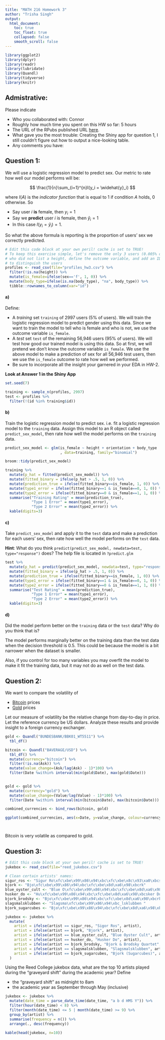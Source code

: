 ```yaml
---
title: "MATH 216 Homework 3"
author: "Trisha Singh"
output:
  html_document:
    toc: true
    toc_float: true
    collapsed: false
    smooth_scroll: false
---
```


```r
library(ggplot2)
library(dplyr)
library(readr)
library(lubridate)
library(Quandl)
library(tidyverse)
library(knitr)
```



## Admistrative:

Please indicate

* Who you collaborated with: Connor
* Roughly how much time you spent on this HW so far: 5 hours
* The URL of the RPubs published URL [here](http://rpubs.com/tsingh/hw3).
* What gave you the most trouble: Creating the Shiny app for question 1, I still couldn't figure out how to output a nice-looking table.
* Any comments you have:




## Question 1:

We will use a logistic regression model to predict sex. Our metric to rate how well our
model performs will be:

$$
\frac{1}{n}\sum_{i=1}^{n}I(y_i = \widehat{y}_i)
$$

where $I(A)$ is the *indicator function* that is equal to 1 if condition $A$
holds, 0 otherwise. So

* Say user $i$ **is** female, then $y_i=1$
* Say we **predict** user $i$ is female, then $\widehat{y}_i=1$
* In this case $I(y_i =\widehat{y}_i)=1$. 

So what the above formula is reporting is the proportion of users' sex we
correctly predicted.

```r
# Edit this code block at your own peril! cache is set to TRUE!
# To keep this exercise simple, let's remove the only 3 users (0.005% of users)
# who did not list a height, define the outcome variable, and add an ID variable
# to distinguish the users
profiles <- read_csv(file="profiles_hw3.csv") %>% 
  filter(!is.na(height)) %>%
  mutate(is_female=ifelse(sex=='f', 1, 0)) %>% 
  mutate(body_type=ifelse(is.na(body_type), "na", body_type)) %>% 
  tibble::rownames_to_column(var="id")

```



#### a)

Define:

* A *training* set `training` of 2997 users (5% of users). We will train the 
logistic regression model to predict gender using this data. Since we want to 
train the model to tell who is female and who is not, we use the outcome
variable `is_female`.
* A *test* set `test` of the remaining 56,946 users (95% of users). We will test
how good our trained model is using this data. So at first, we will pretend we
don't know the outcome variable `is_female`. We use the above model to make a
prediction of sex for all 56,946 test users, then we use the `is_female` outcome
to rate how well we performed.
* Be sure to incorporate all the insight your garnered in your EDA in HW-2.


**Look at Answer 1 in the Shiny App**

```r
set.seed(7)

training <- sample_n(profiles, 2997)
test <- profiles %>% 
  filter(!(id %in% training$id))

```



#### b)

Train the logistic regression model to predict sex. i.e. fit a logistic
regression model to the `training` data. Assign this model to an R object called
`predict_sex_model`, then rate how well the model performs on the `training` data.

```r
predict_sex_model <- glm(is_female ~ height + orientation + body_type
                         , data=training, family="binomial")

broom::tidy(predict_sex_model)

training %>% 
  mutate(p_hat = fitted(predict_sex_model)) %>%
  mutate(fitted_binary = ifelse(p_hat > .5, 1, 0)) %>% 
  mutate(prediction_true = ifelse(fitted_binary==is_female, 1, 0)) %>% 
  mutate(type1_error = ifelse(fitted_binary==1 & is_female==0, 1, 0)) %>% 
  mutate(type2_error = ifelse(fitted_binary==0 & is_female==1, 1, 0)) %>% 
  summarise("Training Rating" = mean(prediction_true), 
            "Type 1 Error" = mean(type1_error),
            "Type 2 Error" = mean(type2_error)) %>% 
  kable(digits=3)

```



#### c)

Take `predict_sex_model` and apply it to the `test` data and make a prediction 
for each users' sex, then rate how well the model performs on the `test` data.

**Hint**: What do you think `predict(predict_sex_model, newdata=test,
type="response")` does? The help file is located in `?predict.glm`

```r

test %>% 
  mutate(p_hat = predict(predict_sex_model, newdata=test, type="response")) %>% 
  mutate(fitted_binary = ifelse(p_hat > .5, 1, 0)) %>% 
  mutate(prediction_true = ifelse(fitted_binary==is_female, 1, 0)) %>% 
  mutate(type1_error = ifelse(fitted_binary==1 & is_female==0, 1, 0)) %>% 
  mutate(type2_error = ifelse(fitted_binary==0 & is_female==1, 1, 0)) %>% 
  summarise("Test Rating" = mean(prediction_true),
            "Type 1 Error" = mean(type1_error),
            "Type 2 Error" = mean(type2_error)) %>% 
  kable(digits=3)

```



#### d)

Did the model perform better on the `training` data or the `test` data? Why
do you think that is?

The model performs marginally better on the training data than the test data when the decision threshold is 0.5. This could be because the model is a bit narrower when the dataset is smaller. 

Also, if you control for too many variables you may overfit the model to make it fit the training data, but it may not do as well on the test data.




## Question 2:

We want to compare the volatility of 

* [Bitcoin](https://www.quandl.com/data/BAVERAGE/USD) prices
* [Gold](https://www.quandl.com/data/BUNDESBANK/BBK01_WT5511) prices

Let our measure of volatility be the relative change from day-to-day in price. 
Let the reference currency be US dollars. Analyze these results and provide
insight to a foreign currency exchanger.

```r
gold <- Quandl("BUNDESBANK/BBK01_WT5511") %>% 
  tbl_df()

bitcoin <- Quandl("BAVERAGE/USD") %>% 
  tbl_df() %>% 
  mutate(currency="bitcoin") %>% 
  filter(!is.na(Ask)) %>% 
  mutate(value_change=(Ask/lag(Ask) - 1)*100) %>% 
  filter(Date %within% interval(min(gold$Date), max(gold$Date)))
  

gold <- gold %>% 
  mutate(currency="gold") %>% 
  mutate(value_change=(Value/lag(Value) - 1)*100) %>% 
  filter(Date %within% interval(min(bitcoin$Date), max(bitcoin$Date)))

combined_currencies <- bind_rows(bitcoin, gold)

ggplot(combined_currencies, aes(x=Date, y=value_change, colour=currency)) + geom_line(alpha=0.8)




```

Bitcoin is very volatile as compared to gold.



## Question 3:

```r
# Edit this code block at your own peril! cache is set to TRUE!
jukebox <- read_csv(file="reed_jukebox.csv")

# Clean certain artists' names:
sigur_ros <- "Sigur Ro\xfc\xbe\x99\x86\x94\xbc\xfc\xbe\x8c\x93\xa0\xbcs"
bjork <- "Bjo\xfc\xbe\x99\x86\x94\xbc\xfc\xbe\x8d\xa6\x98\xbcrk"
blue_oyster_cult <- "Blue O\xfc\xbe\x99\x86\x94\xbc\xfc\xbe\x8d\xa6\x98\xbcyster Cult"
husker_do <- "Hu\xfc\xbe\x99\x86\x94\xbc\xfc\xbe\x8d\xa6\x98\xbcsker Du\xfc\xbe\x99\x86\x94\xbc\xfc\xbe\x8d\xa6\x98\xbc"
bjork_brodsky <- "Bjo\xfc\xbe\x99\x86\x94\xbc\xfc\xbe\x8d\xa6\x98\xbcrk & Brodsky Quartet"
slagsmalsklubben <- "Slagsma\xfc\xbe\x99\x86\x94\xbc_lsklubben "
bjork_sugarcubes <- "Bjo\xfc\xbe\x99\x86\x94\xbc\xfc\xbe\x8d\xa6\x98\xbcrk (Sugarcubes)"

jukebox <- jukebox %>%
  mutate(
    artist = ifelse(artist == sigur_ros, "Sigor Ros", artist),
    artist = ifelse(artist == bjork, "Bjork", artist),
    artist = ifelse(artist == blue_oyster_cult, "Blue Oyster Cult", artist),
    artist = ifelse(artist == husker_do, "Husker Do", artist),
    artist = ifelse(artist == bjork_brodsky, "Bjork & Brodsky Quartet", artist),
    artist = ifelse(artist == slagsmalsklubben, "Slagsmalsklubben", artist),
    artist = ifelse(artist == bjork_sugarcubes, "Bjork (Sugarcubes)", artist)
  )
```


Using the Reed College jukebox data, what are the top 10 artists played during
the "graveyard shift" during the academic year? Define

* the "graveyard shift" as midnight to 8am
* the academic year as September through May (inclusive)

```r
jukebox <- jukebox %>% 
  mutate(date_time = parse_date_time(date_time, "a b d HMS Y")) %>% 
  filter(hour(date_time) < 8) %>% 
  filter(month(date_time) <= 5 | month(date_time) >= 9) %>% 
  group_by(artist) %>% 
  summarise(frequency = n()) %>% 
  arrange(., desc(frequency))

kable(head(jukebox, n=10))
```





